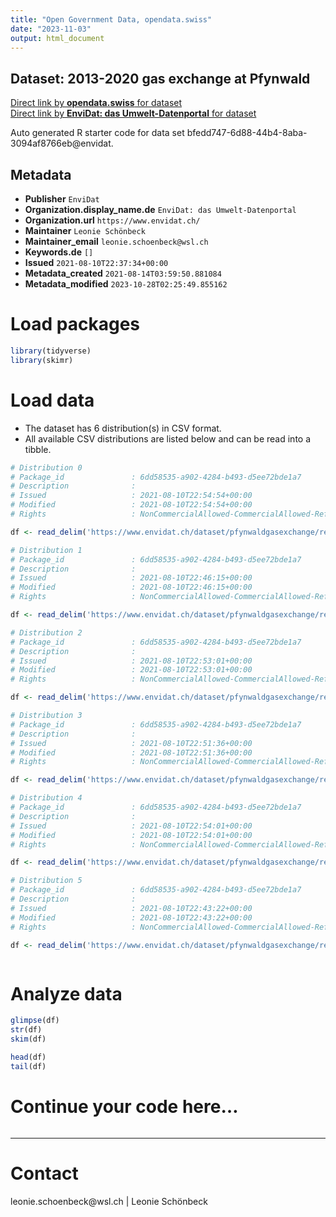 ```yaml
---
title: "Open Government Data, opendata.swiss"
date: "2023-11-03"
output: html_document
---
```


## Dataset: 2013-2020 gas exchange at Pfynwald



[Direct link by **opendata.swiss** for dataset](https://opendata.swiss/de/dataset/2013-2020-gas-exchange-at-pfynwald)<br>
[Direct link by **EnviDat: das Umwelt-Datenportal** for dataset](https://www.envidat.ch/#/metadata/pfynwaldgasexchange)

Auto generated R starter code for data set bfedd747-6d88-44b4-8aba-3094af8766eb@envidat.

## Metadata

- **Publisher** `EnviDat`
- **Organization.display_name.de** `EnviDat: das Umwelt-Datenportal`
- **Organization.url** `https://www.envidat.ch/`
- **Maintainer** `Leonie Schönbeck`
- **Maintainer_email** `leonie.schoenbeck@wsl.ch`
- **Keywords.de** `[]`
- **Issued** `2021-08-10T22:37:34+00:00`
- **Metadata_created** `2021-08-14T03:59:50.881084`
- **Metadata_modified** `2023-10-28T02:25:49.855162`


# Load packages

```r

library(tidyverse)
library(skimr)

```

# Load data

-   The dataset has 6 distribution(s) in CSV format.
-   All available CSV distributions are listed below and can be read into a tibble.

```r

# Distribution 0
# Package_id               : 6dd58535-a902-4284-b493-d5ee72bde1a7
# Description              : 
# Issued                   : 2021-08-10T22:54:54+00:00
# Modified                 : 2021-08-10T22:54:54+00:00
# Rights                   : NonCommercialAllowed-CommercialAllowed-ReferenceRequired

df <- read_delim('https://www.envidat.ch/dataset/pfynwaldgasexchange/resource/c5ef8bc5-79ab-4aec-9e02-d031e1e7d976')

# Distribution 1
# Package_id               : 6dd58535-a902-4284-b493-d5ee72bde1a7
# Description              : 
# Issued                   : 2021-08-10T22:46:15+00:00
# Modified                 : 2021-08-10T22:46:15+00:00
# Rights                   : NonCommercialAllowed-CommercialAllowed-ReferenceRequired

df <- read_delim('https://www.envidat.ch/dataset/pfynwaldgasexchange/resource/e7342279-bf44-451b-afa2-78cb77babf5e')

# Distribution 2
# Package_id               : 6dd58535-a902-4284-b493-d5ee72bde1a7
# Description              : 
# Issued                   : 2021-08-10T22:53:01+00:00
# Modified                 : 2021-08-10T22:53:01+00:00
# Rights                   : NonCommercialAllowed-CommercialAllowed-ReferenceRequired

df <- read_delim('https://www.envidat.ch/dataset/pfynwaldgasexchange/resource/45f2d648-386c-42bb-b766-6f804e7c7de6')

# Distribution 3
# Package_id               : 6dd58535-a902-4284-b493-d5ee72bde1a7
# Description              : 
# Issued                   : 2021-08-10T22:51:36+00:00
# Modified                 : 2021-08-10T22:51:36+00:00
# Rights                   : NonCommercialAllowed-CommercialAllowed-ReferenceRequired

df <- read_delim('https://www.envidat.ch/dataset/pfynwaldgasexchange/resource/c7536938-120e-4975-97e4-e40649637634')

# Distribution 4
# Package_id               : 6dd58535-a902-4284-b493-d5ee72bde1a7
# Description              : 
# Issued                   : 2021-08-10T22:54:01+00:00
# Modified                 : 2021-08-10T22:54:01+00:00
# Rights                   : NonCommercialAllowed-CommercialAllowed-ReferenceRequired

df <- read_delim('https://www.envidat.ch/dataset/pfynwaldgasexchange/resource/1d2343e4-bdf9-4ff0-9582-0c9ef11e139e')

# Distribution 5
# Package_id               : 6dd58535-a902-4284-b493-d5ee72bde1a7
# Description              : 
# Issued                   : 2021-08-10T22:43:22+00:00
# Modified                 : 2021-08-10T22:43:22+00:00
# Rights                   : NonCommercialAllowed-CommercialAllowed-ReferenceRequired

df <- read_delim('https://www.envidat.ch/dataset/pfynwaldgasexchange/resource/3d0f2a0a-c365-4f15-a8e7-312943cbcad6')



```

# Analyze data

```r

glimpse(df)
str(df)
skim(df)

head(df)
tail(df)

```

# Continue your code here...

```r

```

------------------------------------------------------------------------

# Contact

leonie.schoenbeck@wsl.ch | Leonie Schönbeck
